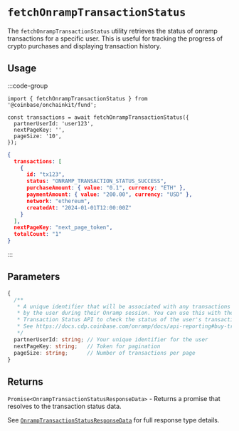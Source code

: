 # `fetchOnrampTransactionStatus`

The `fetchOnrampTransactionStatus` utility retrieves the status of onramp transactions for a specific user. This is useful for tracking the progress of crypto purchases and displaying transaction history.

## Usage

:::code-group

```tsx twoslash [code]
import { fetchOnrampTransactionStatus } from '@coinbase/onchainkit/fund';

const transactions = await fetchOnrampTransactionStatus({
  partnerUserId: 'user123',
  nextPageKey: '',
  pageSize: '10',
});
```

```json [return value]
{
  transactions: [
    {
      id: "tx123",
      status: "ONRAMP_TRANSACTION_STATUS_SUCCESS",
      purchaseAmount: { value: "0.1", currency: "ETH" },
      paymentAmount: { value: "200.00", currency: "USD" },
      network: "ethereum",
      createdAt: "2024-01-01T12:00:00Z"
    }
  ],
  nextPageKey: "next_page_token",
  totalCount: "1"
}
```

:::

## Parameters

```typescript
{
  /**
   * A unique identifier that will be associated with any transactions created
   * by the user during their Onramp session. You can use this with the
   * Transaction Status API to check the status of the user's transaction.
   * See https://docs.cdp.coinbase.com/onramp/docs/api-reporting#buy-transaction-status
   */
  partnerUserId: string; // Your unique identifier for the user
  nextPageKey: string;   // Token for pagination
  pageSize: string;      // Number of transactions per page
}
```

## Returns

`Promise<OnrampTransactionStatusResponseData>` - Returns a promise that resolves to the transaction status data.

See [`OnrampTransactionStatusResponseData`](/fund/types#onramptransactionstatusresponsedata) for full response type details.

